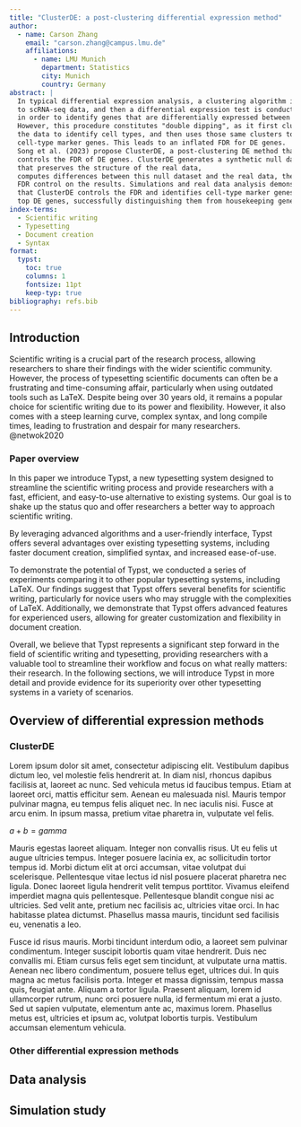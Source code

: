 ```yaml
---
title: "ClusterDE: a post-clustering differential expression method"
author:
  - name: Carson Zhang
    email: "carson.zhang@campus.lmu.de"
    affiliations:
      - name: LMU Munich
        department: Statistics
        city: Munich
        country: Germany
abstract: |
  In typical differential expression analysis, a clustering algorithm is applied 
  to scRNA-seq data, and then a differential expression test is conducted 
  in order to identify genes that are differentially expressed between the clusters.
  However, this procedure constitutes "double dipping", as it first clusters
  the data to identify cell types, and then uses those same clusters to identify 
  cell-type marker genes. This leads to an inflated FDR for DE genes. 
  Song et al. (2023) propose ClusterDE, a post-clustering DE method that 
  controls the FDR of DE genes. ClusterDE generates a synthetic null dataset
  that preserves the structure of the real data, 
  computes differences between this null dataset and the real data, then performs 
  FDR control on the results. Simulations and real data analysis demonstrate
  that ClusterDE controls the FDR and identifies cell-type marker genes as
  top DE genes, successfully distinguishing them from housekeeping genes.
index-terms: 
  - Scientific writing
  - Typesetting
  - Document creation
  - Syntax
format:
  typst:
    toc: true
    columns: 1
    fontsize: 11pt
    keep-typ: true
bibliography: refs.bib
---
```


## Introduction

Scientific writing is a crucial part of the research process, allowing researchers to share their findings with the wider scientific community. However, the process of typesetting scientific documents can often be a frustrating and time-consuming affair, particularly when using outdated tools such as LaTeX. Despite being over 30 years old, it remains a popular choice for scientific writing due to its power and flexibility. However, it also comes with a steep learning curve, complex syntax, and long compile times, leading to frustration and despair for many researchers. @netwok2020

### Paper overview

In this paper we introduce Typst, a new typesetting system designed to streamline the scientific writing process and provide researchers with a fast, efficient, and easy-to-use alternative to existing systems. Our goal is to shake up the status quo and offer researchers a better way to approach scientific writing.

By leveraging advanced algorithms and a user-friendly interface, Typst offers several advantages over existing typesetting systems, including faster document creation, simplified syntax, and increased ease-of-use.

To demonstrate the potential of Typst, we conducted a series of experiments comparing it to other popular typesetting systems, including LaTeX. Our findings suggest that Typst offers several benefits for scientific writing, particularly for novice users who may struggle with the complexities of LaTeX. Additionally, we demonstrate that Typst offers advanced features for experienced users, allowing for greater customization and flexibility in document creation.

Overall, we believe that Typst represents a significant step forward in the field of scientific writing and typesetting, providing researchers with a valuable tool to streamline their workflow and focus on what really matters: their research. In the following sections, we will introduce Typst in more detail and provide evidence for its superiority over other typesetting systems in a variety of scenarios.

## Overview of differential expression methods

### ClusterDE

Lorem ipsum dolor sit amet, consectetur adipiscing elit. Vestibulum dapibus dictum leo, vel molestie felis hendrerit at. In diam nisl, rhoncus dapibus facilisis at, laoreet ac nunc. Sed vehicula metus id faucibus tempus. Etiam at laoreet orci, mattis efficitur sem. Aenean eu malesuada nisl. Mauris tempor pulvinar magna, eu tempus felis aliquet nec. In nec iaculis nisi. Fusce at arcu enim. In ipsum massa, pretium vitae pharetra in, vulputate vel felis.

$a + b = gamma$

Mauris egestas laoreet aliquam. Integer non convallis risus. Ut eu felis ut augue ultricies tempus. Integer posuere lacinia ex, ac sollicitudin tortor tempus id. Morbi dictum elit at orci accumsan, vitae volutpat dui scelerisque. Pellentesque vitae lectus id nisl posuere placerat pharetra nec ligula. Donec laoreet ligula hendrerit velit tempus porttitor. Vivamus eleifend imperdiet magna quis pellentesque. Pellentesque blandit congue nisi ac ultricies. Sed velit ante, pretium nec facilisis ac, ultricies vitae orci. In hac habitasse platea dictumst. Phasellus massa mauris, tincidunt sed facilisis eu, venenatis a leo.

Fusce id risus mauris. Morbi tincidunt interdum odio, a laoreet sem pulvinar condimentum. Integer suscipit lobortis quam vitae hendrerit. Duis nec convallis mi. Etiam cursus felis eget sem tincidunt, at vulputate urna mattis. Aenean nec libero condimentum, posuere tellus eget, ultrices dui. In quis magna ac metus facilisis porta. Integer et massa dignissim, tempus massa quis, feugiat ante. Aliquam a tortor ligula. Praesent aliquam, lorem id ullamcorper rutrum, nunc orci posuere nulla, id fermentum mi erat a justo. Sed ut sapien vulputate, elementum ante ac, maximus lorem. Phasellus metus est, ultricies et ipsum ac, volutpat lobortis turpis. Vestibulum accumsan elementum vehicula.

### Other differential expression methods

## Data analysis

## Simulation study

